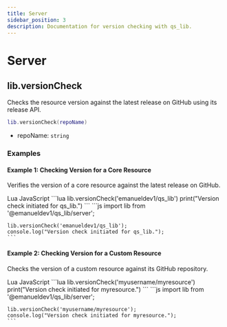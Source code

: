 ```yaml
---
title: Server
sidebar_position: 3
description: Documentation for version checking with qs_lib.
---
```



# Server

## lib.versionCheck

Checks the resource version against the latest release on GitHub using its release API.

```lua
lib.versionCheck(repoName)
```

- repoName: `string`

### Examples

#### Example 1: Checking Version for a Core Resource

Verifies the version of a core resource against the latest release on GitHub.

<Tabs defaultValue="lua" className="mt-4">
  <TabsList className="grid w-full grid-cols-2">
    <TabsTrigger value="lua">Lua</TabsTrigger>
    <TabsTrigger value="js">JavaScript</TabsTrigger>
  </TabsList>
  <TabsContent value="lua">
    ```lua
    lib.versionCheck('emanueldev1/qs_lib')
    print("Version check initiated for qs_lib.")
    ```
  </TabsContent>
  <TabsContent value="js">
    ```js
    import lib from '@emanueldev1/qs_lib/server';

    lib.versionCheck('emanueldev1/qs_lib');
    console.log("Version check initiated for qs_lib.");
    ```
  </TabsContent>
</Tabs>

#### Example 2: Checking Version for a Custom Resource

Checks the version of a custom resource against its GitHub repository.

<Tabs defaultValue="lua" className="mt-4">
  <TabsList className="grid w-full grid-cols-2">
    <TabsTrigger value="lua">Lua</TabsTrigger>
    <TabsTrigger value="js">JavaScript</TabsTrigger>
  </TabsList>
  <TabsContent value="lua">
    ```lua
    lib.versionCheck('myusername/myresource')
    print("Version check initiated for myresource.")
    ```
  </TabsContent>
  <TabsContent value="js">
    ```js
    import lib from '@emanueldev1/qs_lib/server';

    lib.versionCheck('myusername/myresource');
    console.log("Version check initiated for myresource.");
    ```
  </TabsContent>
</Tabs>